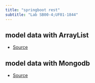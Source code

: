 ```yaml
---
title: "springboot rest"
subtitle: "Lab SB00-4;UF01-1844"
---
```


## model data with ArrayList

- [Source](https://github.com/rarmero/labscifolavioleta/tree/main/src/springbootRestApi){.external} 

## model data with Mongodb

- [Source](https://github.com/rarmero/labscifolavioleta/tree/main/src/springbootRestApiMongodb){.external} 